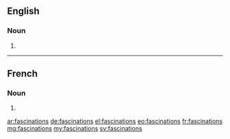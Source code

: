 ==English==

===Noun===
{{head|en|plural}}

# {{plural of|fascination|lang=en}}

----

==French==

===Noun===
{{head|fr|plural}}

# {{plural of|fascination|lang=fr}}

[[ar:fascinations]]
[[de:fascinations]]
[[el:fascinations]]
[[eo:fascinations]]
[[fr:fascinations]]
[[mg:fascinations]]
[[my:fascinations]]
[[sv:fascinations]]